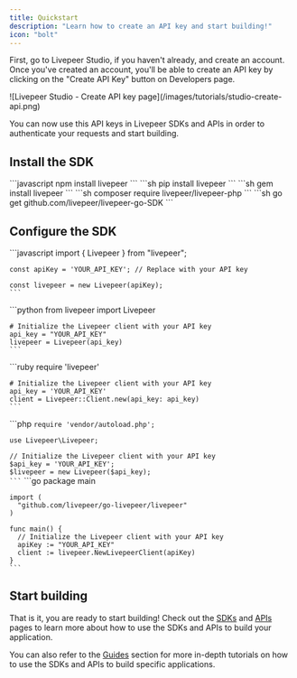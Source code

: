 ```yaml
---
title: Quickstart
description: "Learn how to create an API key and start building!"
icon: "bolt"
---
```


First, go to Livepeer Studio, if you haven't already, and create an account. Once you've created an account, you'll be able to create an API key by clicking on the "Create API Key" button on Developers page.

<Frame>
  ![Livepeer Studio - Create API key
  page](/images/tutorials/studio-create-api.png)
</Frame>

You can now use this API keys in Livepeer SDKs and APIs in order to authenticate your requests and start building.

## Install the SDK

<Tabs>
  <Tab title="Node.js">
  ```javascript 
  npm install livepeer 
  ```
  </Tab>
  <Tab title="Python">
  ```sh 
  pip install livepeer 
  ```
  </Tab>
  <Tab title="Ruby">
  ```sh 
  gem install livepeer 
  ```
  </Tab>
  <Tab title="PHP">
  ```sh 
  composer require livepeer/livepeer-php 
  ```
  </Tab>
  <Tab title="Go">
  ```sh 
  go get github.com/livepeer/livepeer-go-SDK 
  ```
  </Tab>
</Tabs>

## Configure the SDK

<Tabs>
  <Tab title="Node.js">
    ```javascript
    import { Livepeer } from "livepeer";

    const apiKey = 'YOUR_API_KEY'; // Replace with your API key

    const livepeer = new Livepeer(apiKey);
    ```

  </Tab>

  <Tab title="Python">
    ```python
    from livepeer import Livepeer

    # Initialize the Livepeer client with your API key
    api_key = "YOUR_API_KEY"
    livepeer = Livepeer(api_key)
    ```

  </Tab>

  <Tab title="Ruby">
    ```ruby
    require 'livepeer'

    # Initialize the Livepeer client with your API key
    api_key = 'YOUR_API_KEY'
    client = Livepeer::Client.new(api_key: api_key)
    ```

  </Tab>

  <Tab title="PHP">
    ```php
    <?php

    require 'vendor/autoload.php';

    use Livepeer\Livepeer;

    // Initialize the Livepeer client with your API key
    $api_key = 'YOUR_API_KEY';
    $livepeer = new Livepeer($api_key);
    ```

  </Tab>

  <Tab title="Go">
    ```go
    package main

    import (
      "github.com/livepeer/go-livepeer/livepeer"
    )

    func main() {
      // Initialize the Livepeer client with your API key
      apiKey := "YOUR_API_KEY"
      client := livepeer.NewLivepeerClient(apiKey)
    }
    ```

  </Tab>
</Tabs>

## Start building

That is it, you are ready to start building! Check out the [SDKs](/sdk) and [APIs](/api) pages to learn more about how to use the SDKs and APIs to build your application.

You can also refer to the [Guides](/guides) section for more in-depth tutorials on how to use the SDKs and APIs to build specific applications.
